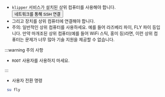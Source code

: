 * `klipper` 서비스가 설치된 상위 컴퓨터를 사용해야 합니다.  <Button variant="contained" disableElevation href="/docs/DebugDoc/BasicTutorial/">네트워크를 통해 SSH 연결</Button>
* 그리고 장치를 상위 컴퓨터에 연결해야 합니다.
* 주의: 일반적인 상위 컴퓨터를 사용하세요. 예를 들어 라즈베리 파이, FLY 파이 등입니다. 만약 마개조된 상위 컴퓨터(예를 들어 WiFi 스틱, 홍미 등)라면, 이런 상위 컴퓨터는 문제가 너무 많아 기술 지원을 제공할 수 없습니다.

:::warning 주의 사항

* `ROOT` 사용자를 사용하지 마세요.

:::

* 사용자 전환 명령
```bash
 su fly
``` 